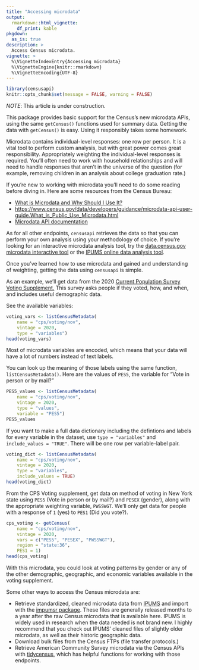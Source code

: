 ```yaml
---
title: "Accessing microdata"
output: 
  rmarkdown::html_vignette:
    df_print: kable
pkgdown:
  as_is: true
description: >
  Access Census microdata.
vignette: >
  %\VignetteIndexEntry{Accessing microdata}
  %\VignetteEngine{knitr::rmarkdown}
  %\VignetteEncoding{UTF-8}
---
```


```r
library(censusapi)
knitr::opts_chunk$set(message = FALSE, warning = FALSE)
```

*NOTE*: This article is under construction.

This package provides basic support for the Census's new microdata APIs, using the same `getCensus()` functions used for summary data. Getting the data with `getCensus()` is easy. Using it responsibly takes some homework.

Microdata contains individual-level responses: one row per person. It is a vital tool to perform custom analysis, but with great power comes great responsibility. Appropriately weighting the individual-level responses is required. You'll often need to work with household relationships and will need to handle responses that aren't in the universe of the question (for example, removing children in an analysis about college graduation rate.) 

If you're new to working with microdata you'll need to do some reading before diving in. Here are some resources from the Census Bureau:

* [What is Microdata and Why Should I Use It?](https://www.census.gov/data/academy/data-gems/2020/what-is-microdata-and-why-should-i-use-it.html)
* [https://www.census.gov/data/developers/guidance/microdata-api-user-guide.What_is_Public_Use_Microdata.html](https://www.census.gov/data/developers/guidance/microdata-api-user-guide.What_is_Public_Use_Microdata.html)
* [Microdata API documentation](https://www.census.gov/data/developers/data-sets/census-microdata-api.html)

As for all other endpoints, `censusapi` retrieves the data so that you can perform your own analysis using your methodology of choice. If you're looking for an interactive microdata analysis tool, try the [data.census.gov microdata interactive tool](https://data.census.gov/mdat/#/) or the [IPUMS online data analysis tool](https://cps.ipums.org/cps/sda.shtml).

Once you've learned how to use microdata and gained and understanding of weighting, getting the data using `censusapi` is simple.

As an example, we'll get data from the 2020 [Current Population Survey Voting Supplement.](https://www.census.gov/data/developers/data-sets/census-microdata-api/cps/voting.html) This survey asks people if they voted, how, and when, and includes useful demographic data.

See the available variables:

```r
voting_vars <- listCensusMetadata(
	name = "cps/voting/nov",
	vintage = 2020,
	type = "variables")
head(voting_vars)
```

Most of microdata variables are encoded, which means that your data will have a lot of numbers instead of text labels.

You can look up the meaning of those labels using the same function, `listCensusMetadata()`. Here are the values of `PES5`, the variable for "Vote in person or by mail?"

```r
PES5_values <- listCensusMetadata(
	name = "cps/voting/nov",
	vintage = 2020,
	type = "values",
	variable = "PES5")
PES5_values
```

If you want to make a full data dictionary including the defintions and labels for every variable in the dataset, use `type = "variables"` and `include_values = "TRUE"`. There will be one row per variable-label pair.

```r
voting_dict <- listCensusMetadata(
	name = "cps/voting/nov",
	vintage = 2020,
	type = "variables",
	include_values = TRUE)
head(voting_dict)
```

From the CPS Voting supplement, get data on method of voting in New York state using `PES5` (Vote in person or by mail?) and `PESEX` (gender), along with the appropriate weighting variable, `PWSSWGT`. We'll only get data for people with a response of `1` (yes) to `PES1` (Did you vote?).

```r
cps_voting <- getCensus(
	name = "cps/voting/nov",
	vintage = 2020,
	vars = c("PES5", "PESEX", "PWSSWGT"),
	region = "state:36",
	PES1 = 1)
head(cps_voting)
```
With this microdata, you could look at voting patterns by gender or any of the other demographic, geographic, and economic variables available in the voting supplement.

Some other ways to access the Census microdata are:

* Retrieve standardized, cleaned microdata data from [IPUMS](https://www.ipums.org/) and import with the [impumsr package](https://tech.popdata.org/ipumsr/). These files are generally released months to a year after the raw Census microdata that is available here. IPUMS is widely used in research when the data needed is not brand new. I highly recommend that you check out IPUMS' cleaned files of slightly older microdata, as well as their historic geographic data.
* Download bulk files from the Census FTPs (file transfer protocols.)
* Retrieve American Community Survey microdata via the Census APIs with [tidycensus](https://walker-data.com/tidycensus/articles/pums-data.html), which has helpful functions for working with those endpoints.

